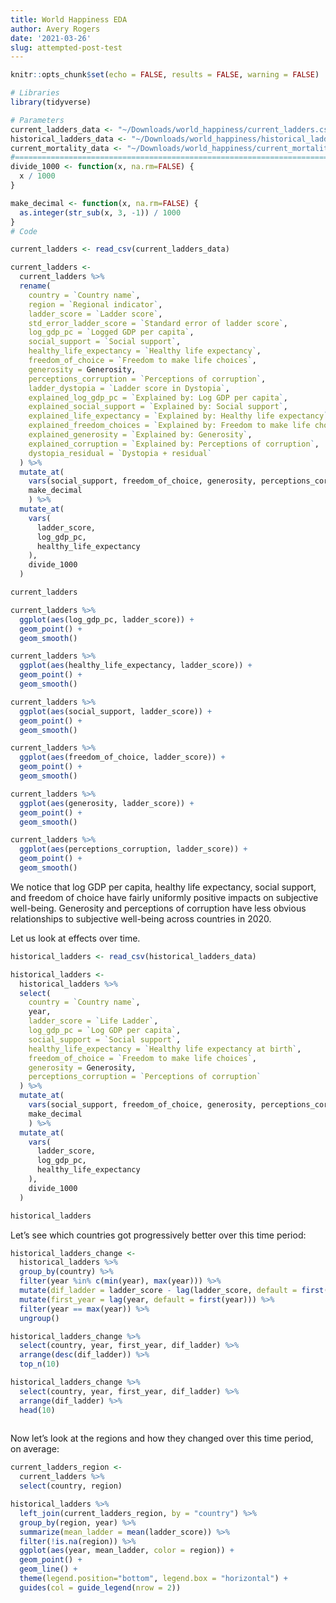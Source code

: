```yaml
---
title: World Happiness EDA
author: Avery Rogers
date: '2021-03-26'
slug: attempted-post-test
---
```


```r
knitr::opts_chunk$set(echo = FALSE, results = FALSE, warning = FALSE)
```

```r
# Libraries
library(tidyverse)

# Parameters
current_ladders_data <- "~/Downloads/world_happiness/current_ladders.csv"
historical_ladders_data <- "~/Downloads/world_happiness/historical_ladders.csv"
current_mortality_data <- "~/Downloads/world_happiness/current_mortality.csv"
#===============================================================================
divide_1000 <- function(x, na.rm=FALSE) {
  x / 1000 
}

make_decimal <- function(x, na.rm=FALSE) {
  as.integer(str_sub(x, 3, -1)) / 1000 
}
# Code
```

```r
current_ladders <- read_csv(current_ladders_data)

current_ladders <- 
  current_ladders %>% 
  rename(
    country = `Country name`,
    region = `Regional indicator`,
    ladder_score = `Ladder score`,
    std_error_ladder_score = `Standard error of ladder score`,
    log_gdp_pc = `Logged GDP per capita`,
    social_support = `Social support`,
    healthy_life_expectancy = `Healthy life expectancy`,
    freedom_of_choice = `Freedom to make life choices`,
    generosity = Generosity,
    perceptions_corruption = `Perceptions of corruption`,
    ladder_dystopia = `Ladder score in Dystopia`,
    explained_log_gdp_pc = `Explained by: Log GDP per capita`,
    explained_social_support = `Explained by: Social support`,
    explained_life_expectancy = `Explained by: Healthy life expectancy`,
    explained_freedom_choices = `Explained by: Freedom to make life choices`,
    explained_generosity = `Explained by: Generosity`,
    explained_corruption = `Explained by: Perceptions of corruption`,
    dystopia_residual = `Dystopia + residual`
  ) %>% 
  mutate_at(
    vars(social_support, freedom_of_choice, generosity, perceptions_corruption), 
    make_decimal
    ) %>% 
  mutate_at(
    vars(
      ladder_score, 
      log_gdp_pc,
      healthy_life_expectancy
    ), 
    divide_1000
  )

```

```r
current_ladders 

current_ladders %>% 
  ggplot(aes(log_gdp_pc, ladder_score)) + 
  geom_point() +
  geom_smooth()

current_ladders %>% 
  ggplot(aes(healthy_life_expectancy, ladder_score)) + 
  geom_point() +
  geom_smooth()

current_ladders %>% 
  ggplot(aes(social_support, ladder_score)) + 
  geom_point() +
  geom_smooth()

current_ladders %>% 
  ggplot(aes(freedom_of_choice, ladder_score)) + 
  geom_point() +
  geom_smooth()

current_ladders %>% 
  ggplot(aes(generosity, ladder_score)) + 
  geom_point() +
  geom_smooth()

current_ladders %>% 
  ggplot(aes(perceptions_corruption, ladder_score)) + 
  geom_point() +
  geom_smooth()
```

We notice that log GDP per capita, healthy life expectancy, social support, and freedom of choice have fairly uniformly positive impacts on subjective well-being. Generosity and perceptions of corruption have less obvious relationships to subjective well-being across countries in 2020.

Let us look at effects over time.

```r
historical_ladders <- read_csv(historical_ladders_data)

historical_ladders <- 
  historical_ladders %>% 
  select(
    country = `Country name`,
    year,
    ladder_score = `Life Ladder`,
    log_gdp_pc = `Log GDP per capita`,
    social_support = `Social support`,
    healthy_life_expectancy = `Healthy life expectancy at birth`,
    freedom_of_choice = `Freedom to make life choices`,
    generosity = Generosity,
    perceptions_corruption = `Perceptions of corruption`
  ) %>% 
  mutate_at(
    vars(social_support, freedom_of_choice, generosity, perceptions_corruption), 
    make_decimal
    ) %>% 
  mutate_at(
    vars(
      ladder_score, 
      log_gdp_pc,
      healthy_life_expectancy
    ), 
    divide_1000
  )
```

```r
historical_ladders
```
Let's see which countries got progressively better over this time period: 

```r
historical_ladders_change <- 
  historical_ladders %>% 
  group_by(country) %>% 
  filter(year %in% c(min(year), max(year))) %>% 
  mutate(dif_ladder = ladder_score - lag(ladder_score, default = first(ladder_score))) %>% 
  mutate(first_year = lag(year, default = first(year))) %>% 
  filter(year == max(year)) %>% 
  ungroup()

historical_ladders_change %>% 
  select(country, year, first_year, dif_ladder) %>% 
  arrange(desc(dif_ladder)) %>% 
  top_n(10)

historical_ladders_change %>% 
  select(country, year, first_year, dif_ladder) %>% 
  arrange(dif_ladder) %>% 
  head(10)
  
```

Now let's look at the regions and how they changed over this time period, on average: 

```r
current_ladders_region <- 
  current_ladders %>% 
  select(country, region)

historical_ladders %>% 
  left_join(current_ladders_region, by = "country") %>% 
  group_by(region, year) %>% 
  summarize(mean_ladder = mean(ladder_score)) %>% 
  filter(!is.na(region)) %>% 
  ggplot(aes(year, mean_ladder, color = region)) +
  geom_point() +
  geom_line() +
  theme(legend.position="bottom", legend.box = "horizontal") +
  guides(col = guide_legend(nrow = 2))
```


